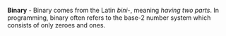 **Binary**  - Binary comes from the Latin  _bini-_, meaning  _having two parts_. In programming, binary often refers to the base-2 number system which consists of only zeroes and ones.